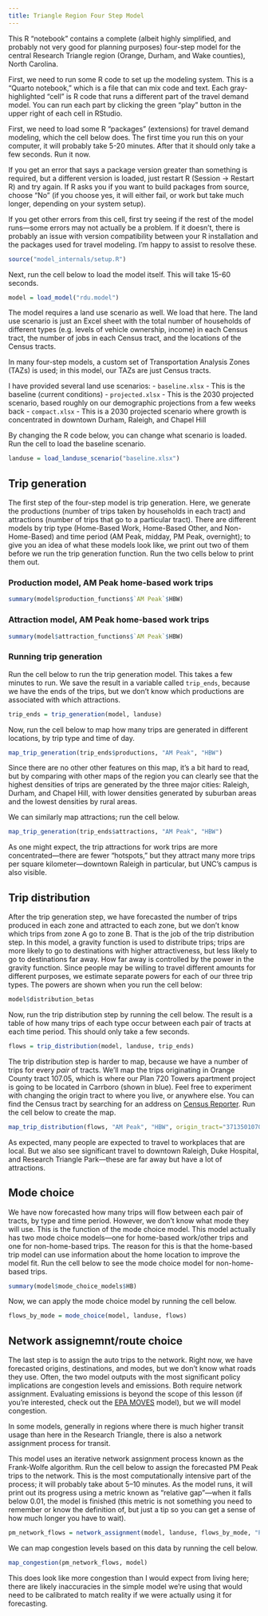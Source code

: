 ```yaml
---
title: Triangle Region Four Step Model
---
```


This R "notebook" contains a complete (albeit highly simplified, and probably not very good for planning purposes) four-step model for the central Research Triangle region (Orange, Durham, and Wake counties), North Carolina.

First, we need to run some R code to set up the modeling system. This is a "Quarto notebook," which is a file that can mix code and text. Each gray-highlighted "cell" is R code that runs a different part of the travel demand model. You can run each part by clicking the green "play" button in the upper right of each cell in RStudio.

First, we need to load some R "packages" (extensions) for travel demand modeling, which the cell below does. The first time you run this on your computer, it will probably take 5-20 minutes. After that it should only take a few seconds. Run it now.

If you get an error that says a package version greater than something is required, but a different version is loaded, just restart R (Session -> Restart R) and try again. If R asks you if you want to build packages from source, choose "No" (if you choose yes, it will either fail, or work but take much longer, depending on your system setup).

If you get other errors from this cell, first try seeing if the rest of the model runs—some errors may not actually be a problem. If it doesn't, there is probably an issue with version compatibility between your R installation and the packages used for travel modeling. I'm happy to assist to resolve these.

```r
source("model_internals/setup.R")
```

Next, run the cell below to load the model itself. This will take 15-60 seconds.

```r
model = load_model("rdu.model")
```

The model requires a land use scenario as well. We load that here. The land use scenario is just an Excel sheet with the total number of households of different types (e.g. levels of vehicle ownership, income) in each Census tract, the number of jobs in each Census tract, and the locations of the Census tracts.

In many four-step models, a custom set of Transportation Analysis Zones (TAZs) is used; in this model, our TAZs are just Census tracts.

I have provided several land use scenarios:
    - `baseline.xlsx` - This is the baseline (current conditions)
    - `projected.xlsx` - This is the 2030 projected scenario, based roughly on our demographic projections from a few weeks back
    - `compact.xlsx` - This is a 2030 projected scenario where growth is concentrated in downtown Durham, Raleigh, and Chapel Hill

By changing the R code below, you can change what scenario is loaded. Run the cell to load the baseline scenario.

```r
landuse = load_landuse_scenario("baseline.xlsx")
```

## Trip generation

The first step of the four-step model is trip generation. Here, we generate the productions (number of trips taken by households in each tract) and attractions (number of trips that go to a particular tract). There are different models by trip type (Home-Based Work, Home-Based Other, and Non-Home-Based) and time period (AM Peak, midday, PM Peak, overnight); to give you an idea of what these models look like, we print out two of them before we run the trip generation function. Run the two cells below to print them out.

### Production model, AM Peak home-based work trips

```r
summary(model$production_functions$`AM Peak`$HBW)
```

### Attraction model, AM Peak home-based work trips

```r
summary(model$attraction_functions$`AM Peak`$HBW)
```

### Running trip generation

Run the cell below to run the trip generation model. This takes a few minutes to run. We save the result in a variable called `trip_ends`, because we have the ends of the trips, but we don't know which productions are associated with which attractions.

```r
trip_ends = trip_generation(model, landuse)
```

Now, run the cell below to map how many trips are generated in different locations, by trip type and time of day.

```r
map_trip_generation(trip_ends$productions, "AM Peak", "HBW")
```

Since there are no other other features on this map, it's a bit hard to read, but by comparing with other maps of the region you can clearly see that the highest densities of trips are generated by the three major cities: Raleigh, Durham, and Chapel Hill, with lower densities generated by suburban areas and the lowest densities by rural areas.

We can similarly map attractions; run the cell below.

```r
map_trip_generation(trip_ends$attractions, "AM Peak", "HBW")
```

As one might expect, the trip attractions for work trips are more concentrated---there are fewer "hotspots," but they attract many more trips per square kilometer—downtown Raleigh in particular, but UNC's campus is also visible.

## Trip distribution

After the trip generation step, we have forecasted the number of trips produced in each zone and attracted to each zone, but we don't know which trips from zone A go to zone B. That is the job of the trip distribution step. In this model, a gravity function is used to distribute trips; trips are more likely to go to destinations with higher attractiveness, but less likely to go to destinations far away. How far away is controlled by the power in the gravity function. Since people may be willing to travel different amounts for different purposes, we estimate separate powers for each of our three trip types. The powers are shown when you run the cell below:

```r
model$distribution_betas
```

Now, run the trip distribution step by running the cell below. The result is a table of how many trips of each type occur between each pair of tracts at each time period. This should only take a few seconds.

```r
flows = trip_distribution(model, landuse, trip_ends)
```

The trip distribution step is harder to map, because we have a number of trips for every _pair_ of tracts. We'll map the trips originating in Orange County tract 107.05, which is where our Plan 720 Towers apartment project is going to be located in Carrboro (shown in blue). Feel free to experiment with changing the origin tract to where you live, or anywhere else. You can find the Census tract by searching for an address on [Census Reporter](https://censusreporter.org). Run the cell below to create the map.

```r
map_trip_distribution(flows, "AM Peak", "HBW", origin_tract="37135010705")
```

As expected, many people are expected to travel to workplaces that are local. But we also see significant travel to downtown Raleigh, Duke Hospital, and Research Triangle Park—these are far away but have a lot of attractions. 

## Mode choice

We have now forecasted how many trips will flow between each pair of tracts, by type and time period. However, we don't know what mode they will use. This is the function of the mode choice model. This model actually has two mode choice models—one for home-based work/other trips and one for non-home-based trips. The reason for this is that the home-based trip model can use information about the home location to improve the model fit. Run the cell below to see the mode choice model for non-home-based trips.

```r
summary(model$mode_choice_models$HB)
```

Now, we can apply the mode choice model by running the cell below.

```r
flows_by_mode = mode_choice(model, landuse, flows)
```

## Network assignemnt/route choice

The last step is to assign the auto trips to the network. Right now, we have forecasted origins, destinations, and modes, but we don't know what roads they use. Often, the two model outputs with the most significant policy implications are congestion levels and emissions. Both require network assignment. Evaluating emissions is beyond the scope of this lesson (if you're interested, check out the [EPA MOVES](https://www.epa.gov/moves) model), but we will model congestion.

In some models, generally in regions where there is much higher transit usage than here in the Research Triangle, there is also a network assignment process for transit.

This model uses an iterative network assignment process known as the Frank-Wolfe algorithm. Run the cell below to assign the forecasted PM Peak trips to the network. This is the most computationally intensive part of the process; it will probably take about 5–10 minutes. As the model runs, it will print out its progress using a metric known as "relative gap"—when it falls below 0.01, the model is finished (this metric is not something you need to remember or know the definition of, but just a tip so you can get a sense of how much longer you have to wait).

```r
pm_network_flows = network_assignment(model, landuse, flows_by_mode, "PM Peak")
```

We can map congestion levels based on this data by running the cell below.

```r
map_congestion(pm_network_flows, model)
```

This does look like more congestion than I would expect from living here; there are likely inaccuracies in the simple model we're using that would need to be calibrated to match reality if we were actually using it for forecasting.